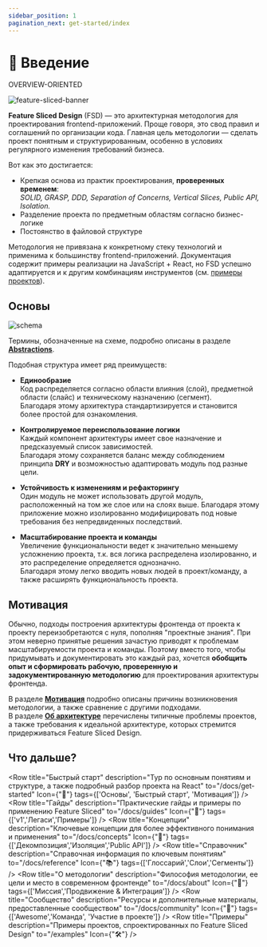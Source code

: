 ```yaml
---
sidebar_position: 1
pagination_next: get-started/index
---
```


# 🔎 Введение

<span class="badge badge--secondary margin-bottom--md">OVERVIEW-ORIENTED</span>

![feature-sliced-banner](/img/banner.jpg)

**Feature Sliced Design** (FSD) — это архитектурная методология для проектирования frontend-приложений. Проще говоря, это свод правил и соглашений по организации кода. Главная цель методологии — сделать проект понятным и структурированным, особенно в условиях регулярного изменения требований бизнеса.

Вот как это достигается:

- Крепкая основа из практик проектирования, **проверенных временем**:  
  _SOLID, GRASP, DDD, Separation of Concerns, Vertical Slices, Public API, Isolation._
- Разделение проекта по предметным областям согласно бизнес-логике
- Постоянство в файловой структуре

Методология не привязана к конкретному стеку технологий и применима к большинству frontend-приложений. Документация содержит примеры реализации на JavaScript + React, но FSD успешно адаптируется и к другим комбинациям инструментов (см. [примеры проектов][refs-examples]).

## Основы

![schema](/img/hierarchy-of-concepts.jpg)

Термины, обозначенные на схеме, подробно описаны в разделе [**Abstractions**][refs-basics--abstractions].

Подобная структура имеет ряд преимуществ:

- **Единообразие**  
  Код распределяется согласно области влияния (слой), предметной области (слайс) и техническому назначению (сегмент).  
  Благодаря этому архитектура стандартизируется и становится более простой для ознакомления.

- **Контролируемое переиспользование логики**  
  Каждый компонент архитектуры имеет свое назначение и предсказуемый список зависимостей.  
  Благодаря этому сохраняется баланс между соблюдением принципа **DRY** и возможностью адаптировать модуль под разные цели.

- **Устойчивость к изменениям и рефакторингу**  
  Один модуль не может использовать другой модуль, расположенный на том же слое или на слоях выше.
  Благодаря этому приложение можно изолированно модифицировать под новые требования без непредвиденных последствий.

- **Масштабирование проекта и команды**  
  Увеличение функциональности ведет к значительно меньшему усложнению проекта, т.к. вся логика распределена изолированно, и это распределение определяется однозначно.  
  Благодаря этому легко вводить новых людей в проект/команду, а также расширять функциональность проекта.


## Мотивация

Обычно, подходы построения архитектуры фронтенда от проекта к проекту переизобретаются с нуля, пополняя "проектные знания". При этом неверно принятые решения зачастую приводят к проблемам масштабируемости проекта и команды. Поэтому вместо того, чтобы придумывать и документировать это каждый раз, хочется **обобщить опыт и сформировать рабочую, проверенную и задокументированную методологию** для проектирования архитектуры фронтенда.

В разделе [**Мотивация**][refs-motivation] подробно описаны причины возникновения методологии, а также сравнение с другими подходами.  
В разделе [**Об архитектуре**][refs-architecture] перечислены типичные проблемы проектов, а также требования к идеальной архитектуре, которых стремится придерживаться Feature Sliced Design.

## Что дальше?


<Row
    title="Быстрый старт"
    description="Тур по основным понятиям и структуре, а также подробный разбор проекта на React"
    to="/docs/get-started"
    Icon={"🚀"}
    tags={['Основы', 'Быстрый старт', 'Мотивация']}
/>
<Row
    title="Гайды"
    description="Практические гайды и примеры по применению Feature Sliced"
    to="/docs/guides"
    Icon={"🎯"}
    tags={['v1','Легаси','Примеры']}
/>
<Row
    title="Концепции"
    description="Ключевые концепции для более эффективного понимания и применения"
    to="/docs/concepts"
    Icon={"🧩"}
    tags={['Декомпозиция','Изоляция','Public API']}
/>
<Row
    title="Справочник"
    description="Справочная информация по ключевым понятиям"
    to="/docs/reference"
    Icon={"📚"}
    tags={['Глоссарий','Слои','Сегменты']}
/>
<Row
    title="О методологии"
    description="Философия методологии, ее цели и место в современном фронтенде"
    to="/docs/about"
    Icon={"🍰"}
    tags={['Миссия','Продвижение & Интеграция']}
/>
<Row
    title="Сообщество"
    description="Ресурсы и дополнительные материалы, предоставленные сообществом"
    to="/docs/community"
    Icon={"💫"}
    tags={['Awesome','Команда', 'Участие в проекте']}
/>
<Row
    title="Примеры"
    description="Примеры проектов, спроектированных по Feature Sliced Design"
    to="/examples"
    Icon={"🛠"}
/>

[refs-basics--abstractions]: /docs/get-started/basics#abstractions
[refs-motivation]: /docs/get-started/motivation
[refs-architecture]: /docs/concepts/architecture
[refs-examples]: /examples
